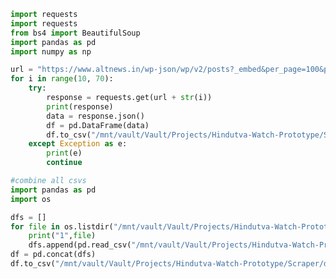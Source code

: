 ```python
import requests
import requests
from bs4 import BeautifulSoup
import pandas as pd
import numpy as np

url = "https://www.altnews.in/wp-json/wp/v2/posts?_embed&per_page=100&page="
for i in range(10, 70):
    try:
        response = requests.get(url + str(i))
        print(response)
        data = response.json()
        df = pd.DataFrame(data)
        df.to_csv("/mnt/vault/Vault/Projects/Hindutva-Watch-Prototype/Scraper/data/altnews/raw" + str(i) + ".csv")
    except Exception as e:
        print(e)
        continue
```

```python
#combine all csvs
import pandas as pd
import os

dfs = []
for file in os.listdir("/mnt/vault/Vault/Projects/Hindutva-Watch-Prototype/Scraper/data/altnews/raw/"):
    print("1",file)
    dfs.append(pd.read_csv("/mnt/vault/Vault/Projects/Hindutva-Watch-Prototype/Scraper/data/altnews/raw/" + file))
df = pd.concat(dfs)
df.to_csv("/mnt/vault/Vault/Projects/Hindutva-Watch-Prototype/Scraper/data/altnews/altnews_13_03_2025.csv")

```